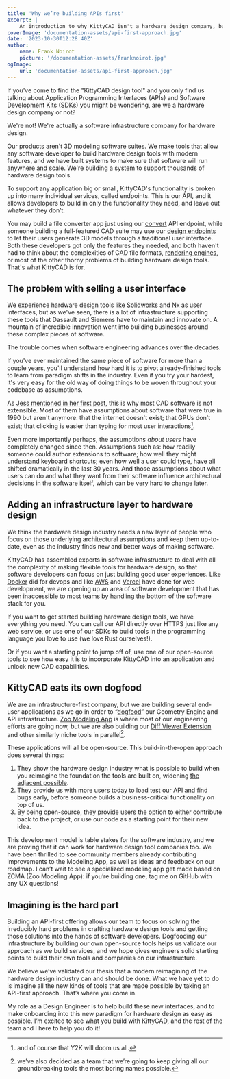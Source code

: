 ```yaml
---
title: 'Why we’re building APIs first'
excerpt: |
    An introduction to why KittyCAD isn't a hardware design company, but rather a software infrastructure company for hardware design
coverImage: 'documentation-assets/api-first-approach.jpg'
date: '2023-10-30T12:28:40Z'
author:
    name: Frank Noirot
    picture: '/documentation-assets/franknoirot.jpg'
ogImage:
    url: 'documentation-assets/api-first-approach.jpg'
---
```

If you've come to find the "KittyCAD design tool" and you only find us talking about Application Programming Interfaces (APIs) and Software Development Kits (SDKs) you might be wondering, are we a hardware design company or not?

We're not! We're actually a software infrastructure company for hardware design.

Our products aren't 3D modeling software suites. We make tools that allow any software developer to build hardware design tools with modern features, and we have built systems to make sure that software will run anywhere and scale. We're building a system to support thousands of hardware design tools.

To support any application big or small, KittyCAD's functionality is broken up into many individual services, called endpoints. This is our API, and it allows developers to build in only the functionality they need, and leave out whatever they don’t.

You may build a file converter app just using our [convert](https://zoo.dev/docs/api/file/convert-cad-file-with-defaults) API endpoint, while someone building a full-featured CAD suite may use our [design endpoints](https://zoo.dev/docs/api/modeling/open-a-websocket-which-accepts-modeling-commands) to let their users generate 3D models through a traditional user interface. Both these developers got only the features they needed, and both haven't had to think about the complexities of CAD file formats, [rendering engines](https://zoo.dev/geometry-engine), or most of the other thorny problems of building hardware design tools. That's what KittyCAD is for.


## The problem with selling a user interface

We experience hardware design tools like [Solidworks](https://www.solidworks.com/) and [Nx](https://plm.sw.siemens.com/en-US/nx/) as user interfaces, but as we've seen, there is a lot of infrastructure supporting these tools that Dassault and Siemens have to maintain and innovate on. A mountain of incredible innovation went into building businesses around these complex pieces of software.

The trouble comes when software engineering advances over the decades.

If you've ever maintained the same piece of software for more than a couple years, you'll understand how hard it is to pivot already-finished tools to learn from paradigm shifts in the industry. Even if you try your hardest, it's very easy for the old way of doing things to be woven throughout your codebase as assumptions.

As [Jess mentioned in her first post](https://zoo.dev/blog/mechanical-cad-yesterday-today-and-tomorrow), this is why most CAD software is not extensible. Most of them have assumptions about software that were true in 1990 but aren't anymore: that the internet doesn't exist; that GPUs don't exist; that clicking is easier than typing for most user interactions[^1].

Even more importantly perhaps, the assumptions *about users* have completely changed since then. Assumptions such as: how readily someone could author extensions to software; how well they might understand keyboard shortcuts; even how well a user could type, have all shifted dramatically in the last 30 years. And those assumptions about what users can do and what they want from their software influence architectural decisions in the software itself, which can be very hard to change later.


## Adding an infrastructure layer to hardware design

We think the hardware design industry needs a new layer of people who focus on those underlying architectural assumptions and keep them up-to-date, even as the industry finds new and better ways of making software.

KittyCAD has assembled experts in software infrastructure to deal with all the complexity of making flexible tools for hardware design, so that software developers can focus on just building good user experiences. Like [Docker](https://www.docker.com/) did for devops and like [AWS](https://aws.amazon.com/) and [Vercel](https://vercel.com/) have done for web development, we are opening up an area of software development that has been inaccessible to most teams by handling the bottom of the software stack for you.

If you want to get started building hardware design tools, we have everything you need. You can call our API directly over HTTPS just like any web service, or use one of our SDKs to build tools in the programming language you love to use (we love Rust ourselves!).

Or if you want a starting point to jump off of, use one of our open-source tools to see how easy it is to incorporate KittyCAD into an application and unlock new CAD capabilities.


## KittyCAD eats its own dogfood

We are an infrastructure-first company, but we are building several end-user applications as we go in order to “[dogfood](https://en.wikipedia.org/wiki/Eating_your_own_dog_food)” our Geometry Engine and API infrastructure. [Zoo Modeling App](https://zoo.dev/modeling-app) is where most of our engineering efforts are going now, but we are also building our [Diff Viewer Extension](https://zoo.dev/diff-viewer) and other similarly niche tools in parallel[^2]. 

These applications will all be open-source. This build-in-the-open approach does several things:



1. They show the hardware design industry what is possible to build when you reimagine the foundation the tools are built on, widening [the adjacent possible](https://link.springer.com/referenceworkentry/10.1007/978-3-319-98390-5_100-1).
2. They provide us with more users today to load test our API and find bugs early, before someone builds a business-critical functionality on top of us.
3. By being open-source, they provide users the option to either contribute back to the project, or use our code as a starting point for their new idea.

This development model is table stakes for the software industry, and we are proving that it can work for hardware design tool companies too. We have been thrilled to see community members already contributing improvements to the Modeling App, as well as ideas and feedback on our roadmap. I can’t wait to see a specialized modeling app get made based on ZCMA (Zoo Modeling App): if you’re building one, tag me on GitHub with any UX questions!


## Imagining is the hard part

Building an API-first offering allows our team to focus on solving the irreducibly hard problems in crafting hardware design tools and getting those solutions into the hands of software developers. Dogfooding our infrastructure by building our own open-source tools helps us validate our approach as we build services, and we hope gives engineers solid starting points to build their own tools and companies on our infrastructure.

We believe we’ve validated our thesis that a modern reimagining of the hardware design industry can and should be done. What we have yet to do is imagine all the new kinds of tools that are made possible by taking an API-first approach. That’s where you come in.

My role as a Design Engineer is to help build these new interfaces, and to make onboarding into this new paradigm for hardware design as easy as possible. I’m excited to see what you build with KittyCAD, and the rest of the team and I here to help you do it!

[^1]: and of course that Y2K will doom us all.
[^2]:
    we’ve also decided as a team that we’re going to keep giving all our groundbreaking tools the most boring names possible.
